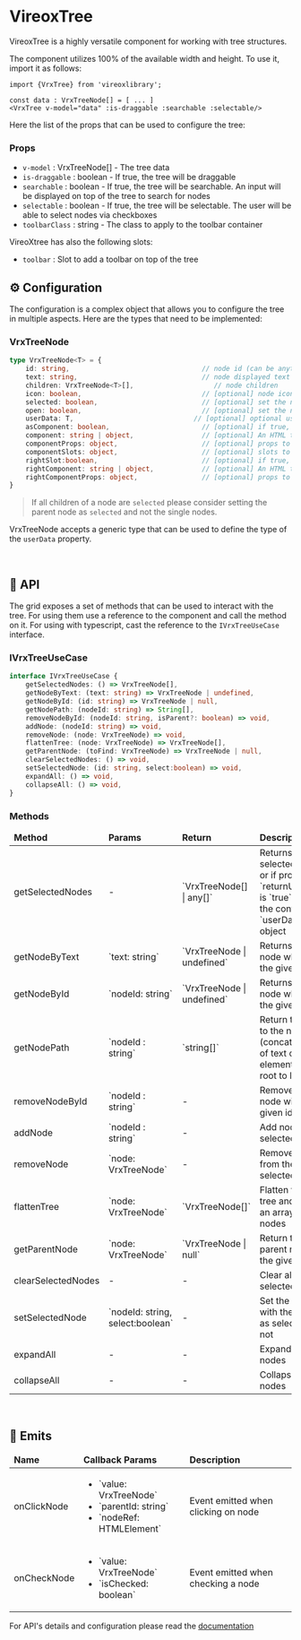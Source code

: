 
<Meta title="VrxTree/About" />

# VireoxTree

VireoxTree is a highly versatile component for working with tree structures.

The component utilizes 100% of the available width and height. To use it, import it as follows:
```vue
import {VrxTree} from 'vireoxlibrary';

const data : VrxTreeNode[] = [ ... ]
<VrxTree v-model="data" :is-draggable :searchable :selectable/>
```

Here the list of the props that can be used to configure the tree:

### Props

- `v-model` : VrxTreeNode[] - The tree data
- `is-draggable` : boolean - If true, the tree will be draggable
- `searchable` : boolean - If true, the tree will be searchable. An input will be displayed on top of the tree to search for nodes
- `selectable` : boolean - If true, the tree will be selectable. The user will be able to select nodes via checkboxes
- `toolbarClass` : string - The class to apply to the toolbar container

VireoXtree has also the following slots:
- `toolbar` : Slot to add a toolbar on top of the tree

## ⚙️ Configuration
The configuration is a complex object that allows you to configure the tree in multiple aspects.
Here are the types that need to be implemented:

### VrxTreeNode
```ts
type VrxTreeNode<T> = {
    id: string,                                 // node id (can be anything, it will be replaced by the tree)
    text: string,                               // node displayed text
    children: VrxTreeNode<T>[],                    // node children
    icon: boolean,                              // [optional] node icon
    selected: boolean,                          // [optional] set the node as selected
    open: boolean,                              // [optional] set the node as open
    userData: T,                              // [optional] optional user data
    asComponent: boolean,                       // [optional] if true, the node will be rendered as a component
    component: string | object,                 // [optional] An HTML tag name, a Component name or Component class reference.
    componentProps: object,                     // [optional] props to pass to the component
    componentSlots: object,                     // [optional] slots to pass to the component
    rightSlot:boolean,                          // [optional] if true, the slot will be rendered on the right side of the node
    rightComponent: string | object,            // [optional] An HTML tag name, a Component name or Component class reference.
    rightComponentProps: object,                // [optional] props to pass to the component
}
```

> If all children of a node are ```selected``` please consider setting the parent node as ```selected``` and not the single nodes.

VrxTreeNode accepts a generic type that can be used to define the type of the `userData` property.

<br/>

## 📜 API

The grid exposes a set of methods that can be used to interact with the tree. For using them use
a reference to the component and call the method on it. For using with typescript, cast the reference to the `IVrxTreeUseCase` interface.


### IVrxTreeUseCase
```ts
interface IVrxTreeUseCase {
    getSelectedNodes: () => VrxTreeNode[],
    getNodeByText: (text: string) => VrxTreeNode | undefined,
    getNodeById: (id: string) => VrxTreeNode | null,
    getNodePath: (nodeId: string) => String[],
    removeNodeById: (nodeId: string, isParent?: boolean) => void,
    addNode: (nodeId: string) => void,
    removeNode: (node: VrxTreeNode) => void,
    flattenTree: (node: VrxTreeNode) => VrxTreeNode[],
    getParentNode: (toFind: VrxTreeNode) => VrxTreeNode | null,
    clearSelectedNodes: () => void,
    setSelectedNode: (id: string, select:boolean) => void,
    expandAll: () => void,
    collapseAll: () => void,
}
```

### Methods
<table style={{width: '100%'}}>
    <thead>
        <tr>
            <td>
                <b>Method</b>
            </td>
            <td>
                <b>Params</b>
            </td>
            <td>
                <b>Return</b>
            </td>
            <td>
                <b>Description</b>
            </td>
        </tr>
    </thead>
    <tbody>
        <tr>
            <td>getSelectedNodes</td>
            <td>-</td>
            <td>`VrxTreeNode[] | any[]`</td>
            <td>Returns all selected nodes or if props `returnUserData` is `true` returns the content of `userData` object</td>
        </tr>
        <tr>
            <td>getNodeByText</td>
            <td>`text: string`</td>
            <td>`VrxTreeNode | undefined`</td>
            <td>Returns the node which has the given text</td>
        </tr>
        <tr>
            <td>getNodeById</td>
            <td>`nodeId: string`</td>
            <td>`VrxTreeNode | undefined`</td>
            <td>Returns the node which has the given id</td>
        </tr>
        <tr>
            <td>getNodePath</td>
            <td>`nodeId : string`</td>
            <td>`string[]`</td>
            <td>Return the path to the node (concatenation of text of all elements from root to leaf)</td>
        </tr>
        <tr>
            <td>removeNodeById</td>
            <td>`nodeId : string`</td>
            <td>-</td>
            <td>Remove the node with the given id</td>
        </tr>
        <tr>
            <td>addNode</td>
            <td>`nodeId : string`</td>
            <td>-</td>
            <td>Add node to the selected ones</td>
        </tr>
        <tr>
            <td>removeNode</td>
            <td>`node: VrxTreeNode`</td>
            <td>-</td>
            <td>Remove node from the selected ones</td>
        </tr>
        <tr>
            <td>flattenTree</td>
            <td>`node: VrxTreeNode`</td>
            <td>`VrxTreeNode[]`</td>
            <td>Flatten the input tree and return an array of nodes</td>
        </tr>
        <tr>
            <td>getParentNode</td>
            <td>`node: VrxTreeNode`</td>
            <td>`VrxTreeNode | null`</td>
            <td>Return the parent node of the given node</td>
        </tr>
        <tr>
            <td>clearSelectedNodes</td>
            <td>-</td>
            <td>-</td>
            <td>Clear all selected nodes</td>
        </tr>
        <tr>
            <td>setSelectedNode</td>
            <td>`nodeId: string, select:boolean`</td>
            <td>-</td>
            <td>Set the node with the given id as selected or not</td>
        </tr>
        <tr>
            <td>expandAll</td>
            <td>-</td>
            <td>-</td>
            <td>Expand all nodes</td>
        </tr>
        <tr>
            <td>collapseAll</td>
            <td>-</td>
            <td>-</td>
            <td>Collapse all nodes</td>
        </tr>
    </tbody>
</table>
<br/>

## 📜 Emits
<table style={{width: '100%'}}>
    <thead>
    <tr>
        <td>
            <b>Name</b>
        </td>
        <td>
            <b>Callback Params</b>
        </td>
        <td>
            <b>Description</b>
        </td>
    </tr>
    </thead>
    <tbody>
    <tr>
        <td>onClickNode</td>
        <td>
            <ul>
                <li>`value: VrxTreeNode`</li>
                <li>`parentId: string`</li>
                <li>`nodeRef: HTMLElement`</li>
            </ul>
        </td>
        <td>Event emitted when clicking on node</td>
    </tr>
    <tr>
        <td>onCheckNode</td>
        <td>
            <ul>
                <li>`value: VrxTreeNode`</li>
                <li>`isChecked: boolean`</li>
            </ul>
        </td>
        <td>Event emitted when checking a node</td>
    </tr>
    </tbody>
</table>

For API's details and configuration please read the [documentation](./?path=/docs/vrxtree--docs)
